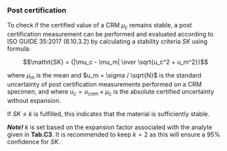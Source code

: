 ### Post certification

To check if the certified value of a CRM $\mu_c$ remains stable, 
a post certification measurement can be performed and evaluated according 
to ISO GUIDE 35:2017 (8.10.3.2) by calculating a stability criteria $\mathit{SK}$
using formula:

$$\mathit{SK} = {|\mu_c - \mu_m| \over \sqrt{u_c^2 + u_m^2}}$$

where $\mu_m$ is the mean and $u_m = \sigma / \sqrt{N}$ is the standard uncertainty
of post certification measurements performed on a CRM specimen, and where 
$u_c = u_{com} \times \mu_c$ is the absolute certified uncertainty without expansion.

If $\mathit{SK} \le k$ is fulfilled, this indicates that the material is sufficiently 
stable.

***Note!***
$k$ is set based on the expansion factor associated with the analyte given in **Tab.C3**.
It is recommended to keep $k=2$ as this will ensure a 95% confidence for $\mathit{SK}$.
